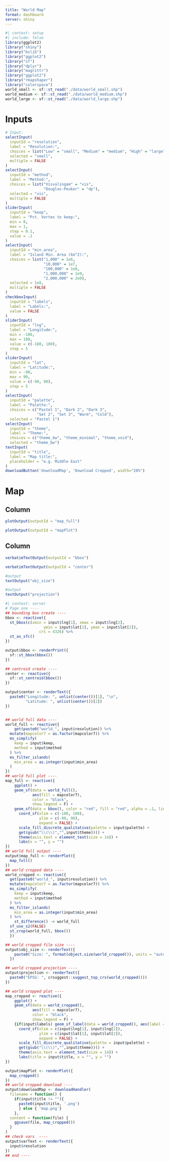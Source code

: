 ```yaml
---
title: "World Map"
format: dashboard
server: shiny
---
```


```r
#| context: setup
#| include: false
library(ggplot2)
library("shiny")
library("bslib")
library("ggplot2")
library("sf")
library("dplyr")
library("magrittr")
library("ggplot2")
library("rmapshaper")
library("colorspace")
world_small <- sf::st_read("./data/world_small.shp")
world_medium <- sf::st_read("./data/world_medium.shp")
world_large <- sf::st_read("./data/world_large.shp")
```

# Inputs {.sidebar}

```r
# Input: 
selectInput(
  inputId = "resolution", 
  label = "Resolution:", 
  choices = list("Low" = "small", "Medium" = "medium", "High" = "large"),
  selected = "small",
  multiple = FALSE
)
selectInput(
  inputId = "method", 
  label = "Method:", 
  choices = list("Visvalingam" = "vis", 
                 "Douglas-Peuker" = "dp"),
  selected = "vis",
  multiple = FALSE
)
sliderInput(
  inputId = "keep", 
  label = "Pct. Vertex to keep:", 
  min = 0, 
  max = 1, 
  step = 0.1,
  value = .1
)
selectInput(
  inputId = "min_area", 
  label = "Island Min. Area (km^2):", 
  choices = list("1,000" = 1e6, 
                 "10,000" = 1e7,
                 "100,000" = 1e8,
                 "1,000,000" = 1e9,
                 "2,000,000" = 2e9),
  selected = 1e8,
  multiple = FALSE
)
checkboxInput(
  inputId = "labels",
  label = "Labels:",
  value = FALSE
)
sliderInput(
  inputId = "lng",
  label = "Longitude:",
  min = -180,
  max = 180,
  value = c(-180, 180),
  step = 5
)
sliderInput(
  inputId = "lat",
  label = "Latitude:",
  min = -90,
  max = 90,
  value = c(-90, 90),
  step = 5
)
selectInput(
  inputId = "palette",
  label = "Palette:",
  choices = c("Pastel 1", "Dark 2", "Dark 3", 
              "Set 2", "Set 3", "Warm", "Cold"),
  selected = "Pastel 1")
selectInput(
  inputId = "theme",
  label = "Theme:",
  choices = c("theme_bw", "theme_minimal", "theme_void"),
  selected = "theme_bw")
textInput(
  inputId = "title",
  label = "Map title:",
  placeholder = "e.g. Middle East"
)
downloadButton('downloadMap', 'Download Cropped', width="20%")
```

# Map {orientation="columns"}

## Column {width=60%}

::: {.card title="World - Full"}

```r
plotOutput(outputId = "map_full")
```

:::

::: {.card title="World - Cropped"}

```r
plotOutput(outputId = "mapPlot")
```

:::


## Column {width=40%}

::: {.card title="Bounding Box"}

```r
verbatimTextOutput(outputId = "bbox")
```

:::

::: {.card title="Center"}

```r
verbatimTextOutput(outputId = "center")
```

:::

::: {.card title="Object Size"}

```r
#output
textOutput("obj_size")
```

:::

::: {.card title="Projection"}

```r
#output
textOutput("projection")
```

:::

```r
#| context: server
# Page one ----
## bounding box create ----
bbox <- reactive({
  st_bbox(c(xmin = input$lng[1], xmax = input$lng[2], 
                 ymin = input$lat[1], ymax = input$lat[2]),
               crs = 4326) %>% 
  st_as_sfc()
})

output$bbox <- renderPrint({
  sf::st_bbox(bbox())
})

## centroid create ----
center <- reactive({
  sf::st_centroid(bbox())
})

output$center <- renderText({
  paste0("Longitude: ", unlist(center())[1], "\n",
         "Latitude: ", unlist(center())[2])
})


## world full data ----
world_full <- reactive({
    get(paste0("world_", input$resolution)) %>% 
  mutate(mapcolor7 = as.factor(mapcolor7)) %>% 
  ms_simplify(
    keep = input$keep,
    method = input$method
  ) %>% 
  ms_filter_islands(
    min_area = as.integer(input$min_area)
  )
})
## world full plot ----
map_full <- reactive({
    ggplot() +
    geom_sf(data = world_full(), 
            aes(fill = mapcolor7), 
            color = "black",
            show.legend = F) +
    geom_sf(data = bbox(), color = "red", fill = "red", alpha = .1, linewidth = 1) +
      coord_sf(xlim = c(-180, 180),
               ylim = c(-90, 90),
               expand = FALSE) +
      scale_fill_discrete_qualitative(palette = input$palette) +
      get(gsub("\\(\\)","",input$theme))() +
      theme(axis.text = element_text(size = 14)) +
      labs(x = "", y = "")
})
## world full output ----
output$map_full <- renderPlot({
  map_full()
})
## world cropped data ----
world_cropped <- reactive({
  get(paste0("world_", input$resolution)) %>% 
  mutate(mapcolor7 = as.factor(mapcolor7)) %>% 
  ms_simplify(
    keep = input$keep,
    method = input$method
  ) %>% 
  ms_filter_islands(
    min_area = as.integer(input$min_area)
  ) %>% 
    st_difference() -> world_full
  sf_use_s2(FALSE)
  st_crop(world_full, bbox())
  })

## world cropped file size ----
output$obj_size <- renderText({
    paste0("Size: ", format(object.size(world_cropped()), units = "auto", digits = 0, quote = FALSE))
  })

## world cropped projection ----
output$projection <- renderText({
  paste0("EPSG: ", crsuggest::suggest_top_crs(world_cropped()))
})

## world cropped plot ----
map_cropped <- reactive({
    ggplot() +
    geom_sf(data = world_cropped(), 
            aes(fill = mapcolor7), 
            color = "black",
            show.legend = F) +
    {if(input$labels) geom_sf_label(data = world_cropped(), aes(label = sov_a3), size = 3)} +
      coord_sf(xlim = c(input$lng[1], input$lng[2]),
               ylim = c(input$lat[1], input$lat[2]),
               expand = FALSE) +
      scale_fill_discrete_qualitative(palette = input$palette) +
      get(gsub("\\(\\)","",input$theme))() +
      theme(axis.text = element_text(size = 14)) +
      labs(title = input$title, x = "", y = "")
})

output$mapPlot <- renderPlot({
  map_cropped()
})
## world cropped download ----
output$downloadMap <- downloadHandler(
  filename = function() { 
    if(input$title != ""){
      paste0(input$title, '.png')
      } else { 'map.png'}
    },
  content = function(file) {
    ggsave(file, map_cropped())
  }
)
## check vars  ----
output$varText <- renderText({
  input$resolution
})
## end ----
```


